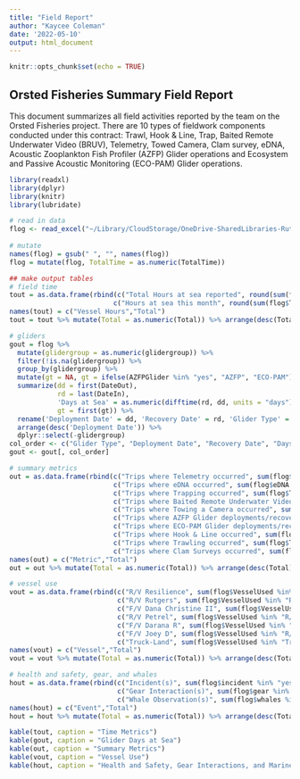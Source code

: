 ```yaml
---
title: "Field Report"
author: "Kaycee Coleman"
date: '2022-05-10'
output: html_document
---
```


```r
knitr::opts_chunk$set(echo = TRUE)
```

## Orsted Fisheries Summary Field Report 

This document summarizes all field activities reported by the team on the Orsted Fisheries project. There are 10 types of fieldwork components conducted under this contract: Trawl, Hook & Line, Trap, Baited Remote Underwater Video (BRUV), Telemetry, Towed Camera, Clam survey, eDNA, Acoustic Zooplankton Fish Profiler (AZFP) Glider operations and Ecosystem and Passive Acoustic Monitoring (ECO-PAM) Glider operations. 

```r
library(readxl)
library(dplyr)
library(knitr)
library(lubridate)

# read in data
flog <- read_excel("~/Library/CloudStorage/OneDrive-SharedLibraries-RutgersUniversity/Orsted Wind Fisheries Monitoring - Documents/General/Reports and Reporting/1 Fieldwork Log.xlsx")
                   
# mutate
names(flog) = gsub(" ", "", names(flog))
flog = mutate(flog, TotalTime = as.numeric(TotalTime))

## make output tables
# field time
tout = as.data.frame(rbind(c("Total Hours at sea reported", round(sum(flog$TotalTime, na.rm=T))),
                          c("Hours at sea this month", round(sum(flog$TotalTime[month(flog$DateIn) %in% month(Sys.Date())])))))
names(tout) = c("Vessel Hours","Total")
tout = tout %>% mutate(Total = as.numeric(Total)) %>% arrange(desc(Total))

# gliders
gout = flog %>% 
  mutate(glidergroup = as.numeric(glidergroup)) %>%
  filter(!is.na(glidergroup)) %>% 
  group_by(glidergroup) %>%
  mutate(gt = NA, gt = ifelse(AZFPGlider %in% "yes", "AZFP", "ECO-PAM")) %>%
  summarize(dd = first(DateOut),
            rd = last(DateIn),
            'Days at Sea' = as.numeric(difftime(rd, dd, units = "days")),
            gt = first(gt)) %>% 
  rename('Deployment Date' = dd, 'Recovery Date' = rd, 'Glider Type' = gt) %>% # had to use non-character strings in summarize
  arrange(desc('Deployment Date')) %>% 
  dplyr::select(-glidergroup)
col_order <- c("Glider Type", "Deployment Date", "Recovery Date", "Days at Sea")
gout <- gout[, col_order]

# summary metrics
out = as.data.frame(rbind(c("Trips where Telemetry occurred", sum(flog$Telemetry %in% "yes")),
                          c("Trips where eDNA occurred", sum(flog$eDNA %in% "yes")),
                          c("Trips where Trapping occurred", sum(flog$Trap %in% "yes")),
                          c("Trips where Baited Remote Underwater Video occurred", sum(flog$BRUV %in% "yes")),
                          c("Trips where Towing a Camera occurred", sum(flog$TowedCam %in% "yes")),
                          c("Trips where AZFP Glider deployments/recoveries occurred", sum(flog$AZFPGlider %in% "yes")),
                          c("Trips where ECO-PAM Glider deployments/recoveries occurred", sum(flog$ECOPAMGlider %in% "yes")),
                          c("Trips where Hook & Line occurred", sum(flog$'Hook&Line' %in% "yes")),
                          c("Trips where Trawling occurred", sum(flog$Trawl %in% "yes")),
                          c("Trips where Clam Surveys occurred", sum(flog$Clam %in% "yes"))))
names(out) = c("Metric","Total")
out = out %>% mutate(Total = as.numeric(Total)) %>% arrange(desc(Total))

# vessel use
vout = as.data.frame(rbind(c("R/V Resilience", sum(flog$VesselUsed %in% "R/V Resilience")),
                           c("R/V Rutgers", sum(flog$VesselUsed %in% "R/V Rutgers")),
                           c("F/V Dana Christine II", sum(flog$VesselUsed %in% "F/V Dana Christine II")),
                           c("R/V Petrel", sum(flog$VesselUsed %in% "R/V Petrel")),
                           c("F/V Darana R", sum(flog$VesselUsed %in% "R/V Darana R")),
                           c("F/V Joey D", sum(flog$VesselUsed %in% "R/V Joey D")),
                           c("Truck-Land", sum(flog$VesselUsed %in% "Truck-Land"))))
names(vout) = c("Vessel","Total")
vout = vout %>% mutate(Total = as.numeric(Total)) %>% arrange(desc(Total))

# health and safety, gear, and whales
hout = as.data.frame(rbind(c("Incident(s)", sum(flog$incident %in% "yes")),
                           c("Gear Interaction(s)", sum(flog$gear %in% "yes")),
                           c("Whale Observation(s)", sum(flog$whales %in% "yes"))))
names(hout) = c("Event","Total")
hout = hout %>% mutate(Total = as.numeric(Total)) %>% arrange(desc(Total))
```


```r
kable(tout, caption = "Time Metrics")
kable(gout, caption = "Glider Days at Sea")
kable(out, caption = "Summary Metrics")
kable(vout, caption = "Vessel Use")
kable(hout, caption = "Health and Safety, Gear Interactions, and Marine Mammal Observations")

```

